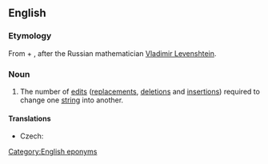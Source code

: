 ==English==

===Etymology===
From {{m|en|Levenshtein}} + {{m|en|distance}}, after the Russian mathematician [[w:Vladimir Levenshtein|Vladimir Levenshtein]].

===Noun===
{{wikipedia}}
{{en-noun}}

# {{lb|en|computer science}} The number of [[edit]]s ([[replacements]], [[deletions]] and [[insertions]]) required to change one [[string]] into another.

====Translations====
{{trans-top|(computer science) the number of edits required to change one string into another}}
* Czech: {{t|cs|Levenshteinova vzdálenost|f}}
{{trans-mid}}
{{trans-bottom}}

[[Category:English eponyms]]